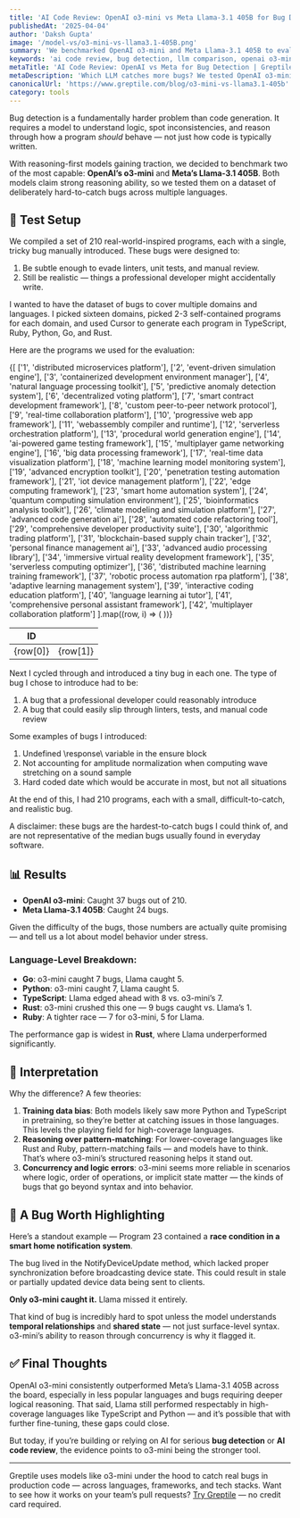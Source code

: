```yaml
---
title: 'AI Code Review: OpenAI o3-mini vs Meta Llama-3.1 405B for Bug Detection'
publishedAt: '2025-04-04'
author: 'Daksh Gupta'
image: '/model-vs/o3-mini-vs-llama3.1-405B.png'
summary: 'We benchmarked OpenAI o3-mini and Meta Llama-3.1 405B to evaluate how well they detect hard-to-find bugs across five programming languages.'
keywords: 'ai code review, bug detection, llm comparison, openai o3-mini, llama 3.1, software verification, reasoning models'
metaTitle: 'AI Code Review: OpenAI vs Meta for Bug Detection | Greptile'
metaDescription: 'Which LLM catches more bugs? We tested OpenAI o3-mini and Meta Llama-3.1 405B on difficult bugs in Python, TypeScript, Go, Rust, and Ruby.'
canonicalUrl: 'https://www.greptile.com/blog/o3-mini-vs-llama3.1-405b'
category: tools
---
```


Bug detection is a fundamentally harder problem than code generation. It requires a model to understand logic, spot inconsistencies, and reason through how a program *should* behave — not just how code is typically written.

With reasoning-first models gaining traction, we decided to benchmark two of the most capable: **OpenAI’s o3-mini** and **Meta’s Llama-3.1 405B**. Both models claim strong reasoning ability, so we tested them on a dataset of deliberately hard-to-catch bugs across multiple languages.

## 🧪 Test Setup

We compiled a set of 210 real-world-inspired programs, each with a single, tricky bug manually introduced. These bugs were designed to:

1. Be subtle enough to evade linters, unit tests, and manual review.
2. Still be realistic — things a professional developer might accidentally write.

I wanted to have the dataset of bugs to cover multiple domains and languages. I picked sixteen domains, picked 2-3 self-contained programs for each domain, and used Cursor to generate each program in TypeScript, Ruby, Python, Go, and Rust.

Here are the programs we used for the evaluation:

<table
	style={{
		borderCollapse: 'collapse',
		width: '100%',
		margin: '2rem 0',
		borderRadius: '8px',
		overflow: 'hidden',
		fontSize: '0.95rem',
		lineHeight: '1.5'
	}}>
	<thead>
		<tr>
			<th
				style={{
					backgroundColor: '#f8fafc',
					padding: '1rem',
					textAlign: 'left',
					borderBottom: '1px solid #e2e8f0',
					fontWeight: '600',
					color: '#1a202c'
				}}>
				ID
			</th>
			<th
				style={{
					backgroundColor: '#f8fafc',
					padding: '1rem',
					textAlign: 'left',
					borderBottom: '1px solid #e2e8f0',
					fontWeight: '600',
					color: '#1a202c'
				}}></th>
		</tr>
	</thead>
	<tbody>
		{[
			['1', 'distributed microservices platform'],
			['2', 'event-driven simulation engine'],
			['3', 'containerized development environment manager'],
			['4', 'natural language processing toolkit'],
			['5', 'predictive anomaly detection system'],
			['6', 'decentralized voting platform'],
			['7', 'smart contract development framework'],
			['8', 'custom peer-to-peer network protocol'],
			['9', 'real-time collaboration platform'],
			['10', 'progressive web app framework'],
			['11', 'webassembly compiler and runtime'],
			['12', 'serverless orchestration platform'],
			['13', 'procedural world generation engine'],
			['14', 'ai-powered game testing framework'],
			['15', 'multiplayer game networking engine'],
			['16', 'big data processing framework'],
			['17', 'real-time data visualization platform'],
			['18', 'machine learning model monitoring system'],
			['19', 'advanced encryption toolkit'],
			['20', 'penetration testing automation framework'],
			['21', 'iot device management platform'],
			['22', 'edge computing framework'],
			['23', 'smart home automation system'],
			['24', 'quantum computing simulation environment'],
			['25', 'bioinformatics analysis toolkit'],
			['26', 'climate modeling and simulation platform'],
			['27', 'advanced code generation ai'],
			['28', 'automated code refactoring tool'],
			['29', 'comprehensive developer productivity suite'],
			['30', 'algorithmic trading platform'],
			['31', 'blockchain-based supply chain tracker'],
			['32', 'personal finance management ai'],
			['33', 'advanced audio processing library'],
			['34', 'immersive virtual reality development framework'],
			['35', 'serverless computing optimizer'],
			['36', 'distributed machine learning training framework'],
			['37', 'robotic process automation rpa platform'],
			['38', 'adaptive learning management system'],
			['39', 'interactive coding education platform'],
			['40', 'language learning ai tutor'],
			['41', 'comprehensive personal assistant framework'],
			['42', 'multiplayer collaboration platform']
		].map((row, i) => (
			<tr
				key={i}
				style={{
					backgroundColor: 'var(--tw-prose-bg, white)',
					transition: 'background-color 0.2s'
				}}>
				<td
					style={{
						padding: '1rem',
						borderBottom: '1px solid var(--tw-prose-border, #e2e8f0)',
						color: 'var(--tw-prose-body, #1a202c)'
					}}>
					{row[0]}
				</td>
				<td
					style={{
						padding: '1rem',
						borderBottom: '1px solid var(--tw-prose-border, #e2e8f0)',
						color: 'var(--tw-prose-body, #1a202c)'
					}}>
					{row[1]}
				</td>
			</tr>
		))}
	</tbody>
</table>

Next I cycled through and introduced a tiny bug in each one. The type of bug I chose to introduce had to be:

1. A bug that a professional developer could reasonably introduce
2. A bug that could easily slip through linters, tests, and manual code review

Some examples of bugs I introduced:

1. Undefined \response\ variable in the ensure block
2. Not accounting for amplitude normalization when computing wave stretching on a sound sample
3. Hard coded date which would be accurate in most, but not all situations

At the end of this, I had 210 programs, each with a small, difficult-to-catch, and realistic bug.

A disclaimer: these bugs are the hardest-to-catch bugs I could think of, and are not representative of the median bugs usually found in everyday software.

## 📊 Results

- **OpenAI o3-mini**: Caught 37 bugs out of 210.
- **Meta Llama-3.1 405B**: Caught 24 bugs.

Given the difficulty of the bugs, those numbers are actually quite promising — and tell us a lot about model behavior under stress.

### Language-Level Breakdown:

- **Go**: o3-mini caught 7 bugs, Llama caught 5.
- **Python**: o3-mini caught 7, Llama caught 5.
- **TypeScript**: Llama edged ahead with 8 vs. o3-mini’s 7.
- **Rust**: o3-mini crushed this one — 9 bugs caught vs. Llama’s 1.
- **Ruby**: A tighter race — 7 for o3-mini, 5 for Llama.

The performance gap is widest in **Rust**, where Llama underperformed significantly.

## 🧠 Interpretation

Why the difference? A few theories:

1. **Training data bias**: Both models likely saw more Python and TypeScript in pretraining, so they’re better at catching issues in those languages. This levels the playing field for high-coverage languages.
2. **Reasoning over pattern-matching**: For lower-coverage languages like Rust and Ruby, pattern-matching fails — and models have to think. That’s where o3-mini’s structured reasoning helps it stand out.
3. **Concurrency and logic errors**: o3-mini seems more reliable in scenarios where logic, order of operations, or implicit state matter — the kinds of bugs that go beyond syntax and into behavior.

## 🧩 A Bug Worth Highlighting

Here’s a standout example — Program 23 contained a **race condition in a smart home notification system**.

The bug lived in the NotifyDeviceUpdate method, which lacked proper synchronization before broadcasting device state. This could result in stale or partially updated device data being sent to clients.

**Only o3-mini caught it.** Llama missed it entirely.

That kind of bug is incredibly hard to spot unless the model understands **temporal relationships** and **shared state** — not just surface-level syntax. o3-mini’s ability to reason through concurrency is why it flagged it.

## ✅ Final Thoughts

OpenAI o3-mini consistently outperformed Meta’s Llama-3.1 405B across the board, especially in less popular languages and bugs requiring deeper logical reasoning. That said, Llama still performed respectably in high-coverage languages like TypeScript and Python — and it’s possible that with further fine-tuning, these gaps could close.

But today, if you’re building or relying on AI for serious **bug detection** or **AI code review**, the evidence points to o3-mini being the stronger tool.

---
Greptile uses models like o3-mini under the hood to catch real bugs in production code — across languages, frameworks, and tech stacks. Want to see how it works on your team’s pull requests? [Try Greptile](https://www.greptile.com) — no credit card required.
